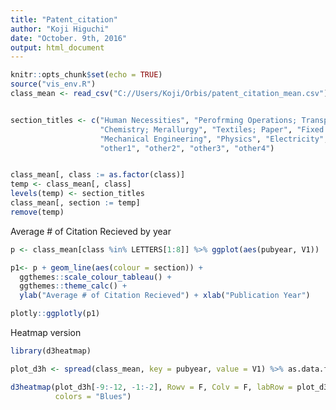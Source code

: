 ```yaml
---
title: "Patent_citation"
author: "Koji Higuchi"
date: "October. 9th, 2016"
output: html_document
---
```


```r
knitr::opts_chunk$set(echo = TRUE)
source("vis_env.R")
class_mean <- read_csv("C://Users/Koji/Orbis/patent_citation_mean.csv") %>% as.data.table


section_titles <- c("Human Necessities", "Perofrming Operations; Transporting",
                    "Chemistry; Merallurgy", "Textiles; Paper", "Fixed Constructions",
                    "Mechanical Engineering", "Physics", "Electricity", 
                    "other1", "other2", "other3", "other4")


class_mean[, class := as.factor(class)]
temp <- class_mean[, class]
levels(temp) <- section_titles
class_mean[, section := temp]
remove(temp)


```

Average # of Citation Recieved by year

```r
p <- class_mean[class %in% LETTERS[1:8]] %>% ggplot(aes(pubyear, V1))

p1<- p + geom_line(aes(colour = section)) +
  ggthemes::scale_colour_tableau() +
  ggthemes::theme_calc() + 
  ylab("Average # of Citation Recieved") + xlab("Publication Year")

plotly::ggplotly(p1)

```


Heatmap version
```r
library(d3heatmap)

plot_d3h <- spread(class_mean, key = pubyear, value = V1) %>% as.data.frame

d3heatmap(plot_d3h[-9:-12, -1:-2], Rowv = F, Colv = F, labRow = plot_d3h$section[-9:-12],
          colors = "Blues")
```


